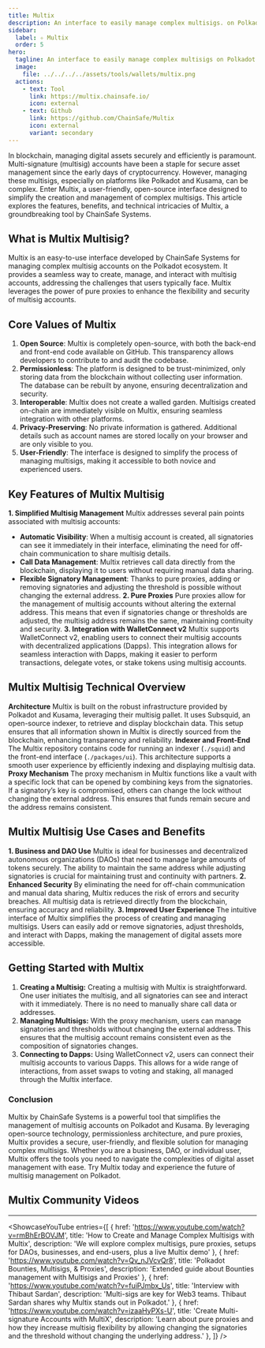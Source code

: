 ```yaml
---
title: Multix
description: An interface to easily manage complex multisigs. on Polkadot. All your multi-signature accounts, across many chains and parachains.
sidebar:
  label: ✧ Multix
  order: 5
hero:
  tagline: An interface to easily manage complex multisigs on Polkadot.
  image: 
    file: ../../../../assets/tools/wallets/multix.png
  actions:
    - text: Tool
      link: https://multix.chainsafe.io/
      icon: external
    - text: Github
      link: https://github.com/ChainSafe/Multix
      icon: external
      variant: secondary
---
```



In blockchain, managing digital assets securely and efficiently is paramount. Multi-signature (multisig) accounts have been a staple for secure asset management since the early days of cryptocurrency. However, managing these multisigs, especially on platforms like Polkadot and Kusama, can be complex. Enter Multix, a user-friendly, open-source interface designed to simplify the creation and management of complex multisigs. This article explores the features, benefits, and technical intricacies of Multix, a groundbreaking tool by ChainSafe Systems.

## What is Multix Multisig?
Multix is an easy-to-use interface developed by ChainSafe Systems for managing complex multisig accounts on the Polkadot ecosystem. It provides a seamless way to create, manage, and interact with multisig accounts, addressing the challenges that users typically face. Multix leverages the power of pure proxies to enhance the flexibility and security of multisig accounts.

## Core Values of Multix
1. **Open Source**: Multix is completely open-source, with both the back-end and front-end code available on GitHub. This transparency allows developers to contribute to and audit the codebase.
2. **Permissionless**: The platform is designed to be trust-minimized, only storing data from the blockchain without collecting user information. The database can be rebuilt by anyone, ensuring decentralization and security.
3. **Interoperable**: Multix does not create a walled garden. Multisigs created on-chain are immediately visible on Multix, ensuring seamless integration with other platforms.
4. **Privacy-Preserving**: No private information is gathered. Additional details such as account names are stored locally on your browser and are only visible to you.
5. **User-Friendly**: The interface is designed to simplify the process of managing multisigs, making it accessible to both novice and experienced users.

## Key Features of Multix Multisig
**1. Simplified Multisig Management**
Multix addresses several pain points associated with multisig accounts:
- **Automatic Visibility**: When a multisig account is created, all signatories can see it immediately in their interface, eliminating the need for off-chain communication to share multisig details.
- **Call Data Management**: Multix retrieves call data directly from the blockchain, displaying it to users without requiring manual data sharing.
- **Flexible Signatory Management**: Thanks to pure proxies, adding or removing signatories and adjusting the threshold is possible without changing the external address.
**2. Pure Proxies**
Pure proxies allow for the management of multisig accounts without altering the external address. This means that even if signatories change or thresholds are adjusted, the multisig address remains the same, maintaining continuity and security.
**3. Integration with WalletConnect v2**
Multix supports WalletConnect v2, enabling users to connect their multisig accounts with decentralized applications (Dapps). This integration allows for seamless interaction with Dapps, making it easier to perform transactions, delegate votes, or stake tokens using multisig accounts.

## Multix Multisig Technical Overview
**Architecture**
Multix is built on the robust infrastructure provided by Polkadot and Kusama, leveraging their multisig pallet. It uses Subsquid, an open-source indexer, to retrieve and display blockchain data. This setup ensures that all information shown in Multix is directly sourced from the blockchain, enhancing transparency and reliability.
**Indexer and Front-End**
The Multix repository contains code for running an indexer (`./squid`) and the front-end interface (`./packages/ui`). This architecture supports a smooth user experience by efficiently indexing and displaying multisig data.
**Proxy Mechanism**
The proxy mechanism in Multix functions like a vault with a specific lock that can be opened by combining keys from the signatories. If a signatory’s key is compromised, others can change the lock without changing the external address. This ensures that funds remain secure and the address remains consistent.

## Multix Multisig Use Cases and Benefits
**1. Business and DAO Use**
Multix is ideal for businesses and decentralized autonomous organizations (DAOs) that need to manage large amounts of tokens securely. The ability to maintain the same address while adjusting signatories is crucial for maintaining trust and continuity with partners.
**2. Enhanced Security**
By eliminating the need for off-chain communication and manual data sharing, Multix reduces the risk of errors and security breaches. All multisig data is retrieved directly from the blockchain, ensuring accuracy and reliability.
**3. Improved User Experience**
The intuitive interface of Multix simplifies the process of creating and managing multisigs. Users can easily add or remove signatories, adjust thresholds, and interact with Dapps, making the management of digital assets more accessible.

## Getting Started with Multix
1. **Creating a Multisig:** Creating a multisig with Multix is straightforward. One user initiates the multisig, and all signatories can see and interact with it immediately. There is no need to manually share call data or addresses.
2. **Managing Multisigs:** With the proxy mechanism, users can manage signatories and thresholds without changing the external address. This ensures that the multisig account remains consistent even as the composition of signatories changes.
3. **Connecting to Dapps:** Using WalletConnect v2, users can connect their multisig accounts to various Dapps. This allows for a wide range of interactions, from asset swaps to voting and staking, all managed through the Multix interface.

### Conclusion
Multix by ChainSafe Systems is a powerful tool that simplifies the management of multisig accounts on Polkadot and Kusama. By leveraging open-source technology, permissionless architecture, and pure proxies, Multix provides a secure, user-friendly, and flexible solution for managing complex multisigs. Whether you are a business, DAO, or individual user, Multix offers the tools you need to navigate the complexities of digital asset management with ease. Try Multix today and experience the future of multisig management on Polkadot.

## Multix Community Videos
--------------
<ShowcaseYouTube
  entries={[
    {
      href: 'https://www.youtube.com/watch?v=rmBhErBOVJM',
      title: 'How to Create and Manage Complex Multisigs with Multix',
      description: 'We will explore complex multisigs, pure proxies, setups for DAOs, businesses, and end-users, plus a live Multix demo'
    },
        {
      href: 'https://www.youtube.com/watch?v=Qv_nJVcvQr8',
      title: 'Polkadot Bounties, Multisigs, & Proxies',
      description: 'Extended guide about Bounties management with Multisigs and Proxies'
    },
        {
      href: 'https://www.youtube.com/watch?v=fuiPJmbx_Us',
      title: 'Interview with Thibaut Sardan',
      description: 'Multi-sigs are key for Web3 teams. Thibaut Sardan shares why Multix stands out in Polkadot.'
    },
        {
      href: 'https://www.youtube.com/watch?v=izaaHyPXs-U',
      title: 'Create Multi-signature Accounts with MultiX',
      description: 'Learn about pure proxies and how they increase multisig flexibility by allowing changing the signatories and the threshold without changing the underlying address.'
    },
  ]} />


